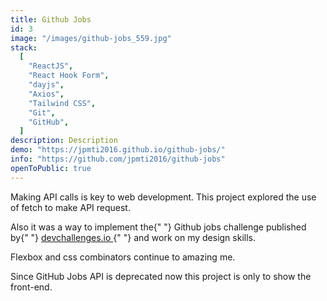 ```yaml
---
title: Github Jobs
id: 3
image: "/images/github-jobs_559.jpg"
stack:
  [
    "ReactJS",
    "React Hook Form",
    "dayjs",
    "Axios",
    "Tailwind CSS",
    "Git",
    "GitHub",
  ]
description: Description
demo: "https://jpmti2016.github.io/github-jobs/"
info: "https://github.com/jpmti2016/github-jobs"
openToPublic: true
---
```


Making API calls is key to web development. This project explored the use of fetch to make API request.

<p className="">
  Also it was a way to implement the{" "}
  <span className="font-medium">Github jobs </span> challenge published by{" "}
  <a
    className="font-medium text-blue-800 hover:text-blue-500 hover:underline"
    href="https://devchallenges.io/challenges/TtUjDt19eIHxNQ4n5jps"
    target="_blank"
    rel="noreferrer noopener"
  >
    devchallenges.io
  </a>{" "}
  and work on my design skills.
</p>

Flexbox and css combinators continue to amazing me.

Since GitHub Jobs API is deprecated now this project is only to show the front-end.
